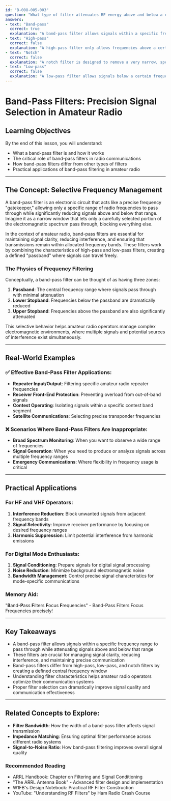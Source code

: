 ```yaml
---
id: "B-008-005-003"
question: "What type of filter attenuates RF energy above and below a certain range of frequencies?"
answers:
- text: "Band-pass"
  correct: true
  explanation: "A band-pass filter allows signals within a specific frequency range to pass through while significantly attenuating (reducing) signals above and below that range. This characteristic makes band-pass filters crucial in amateur radio for selecting desired frequencies and rejecting unwanted signals, ensuring clean and focused communication in specific frequency bands."
- text: "High-pass"
  correct: false
  explanation: "A high-pass filter only allows frequencies above a certain threshold to pass through, while blocking lower frequencies. Unlike a band-pass filter, it does not create a defined center frequency range and instead simply cuts off signals below a specific point."
- text: "Notch"
  correct: false
  explanation: "A notch filter is designed to remove a very narrow, specific frequency or a very small range of frequencies, typically to eliminate a single source of interference. It differs from a band-pass filter, which allows a broader range of frequencies to pass through while blocking signals outside that range."
- text: "Low-pass"
  correct: false
  explanation: "A low-pass filter allows signals below a certain frequency to pass through while blocking signals above that frequency. Unlike a band-pass filter, it only operates on one side of the frequency spectrum, preventing higher frequencies from propagating."
---
```


# Band-Pass Filters: Precision Signal Selection in Amateur Radio

## Learning Objectives
By the end of this lesson, you will understand:
- What a band-pass filter is and how it works
- The critical role of band-pass filters in radio communications
- How band-pass filters differ from other types of filters
- Practical applications of band-pass filtering in amateur radio

---

## The Concept: Selective Frequency Management

A band-pass filter is an electronic circuit that acts like a precise frequency "gatekeeper," allowing only a specific range of radio frequencies to pass through while significantly reducing signals above and below that range. Imagine it as a narrow window that lets only a carefully selected portion of the electromagnetic spectrum pass through, blocking everything else.

In the context of amateur radio, band-pass filters are essential for maintaining signal clarity, reducing interference, and ensuring that transmissions remain within allocated frequency bands. These filters work by combining the characteristics of high-pass and low-pass filters, creating a defined "passband" where signals can travel freely.

### The Physics of Frequency Filtering

Conceptually, a band-pass filter can be thought of as having three zones:
1. **Passband**: The central frequency range where signals pass through with minimal attenuation
2. **Lower Stopband**: Frequencies below the passband are dramatically reduced
3. **Upper Stopband**: Frequencies above the passband are also significantly attenuated

This selective behavior helps amateur radio operators manage complex electromagnetic environments, where multiple signals and potential sources of interference exist simultaneously.

---

## Real-World Examples

### ✅ Effective Band-Pass Filter Applications:
- **Repeater Input/Output**: Filtering specific amateur radio repeater frequencies
- **Receiver Front-End Protection**: Preventing overload from out-of-band signals
- **Contest Operating**: Isolating signals within a specific contest band segment
- **Satellite Communications**: Selecting precise transponder frequencies

### ❌ Scenarios Where Band-Pass Filters Are Inappropriate:
- **Broad Spectrum Monitoring**: When you want to observe a wide range of frequencies
- **Signal Generation**: When you need to produce or analyze signals across multiple frequency ranges
- **Emergency Communications**: Where flexibility in frequency usage is critical

---

## Practical Applications

### For HF and VHF Operators:
1. **Interference Reduction**: Block unwanted signals from adjacent frequency bands
2. **Signal Selectivity**: Improve receiver performance by focusing on desired frequency ranges
3. **Harmonic Suppression**: Limit potential interference from harmonic emissions

### For Digital Mode Enthusiasts:
1. **Signal Conditioning**: Prepare signals for digital signal processing
2. **Noise Reduction**: Minimize background electromagnetic noise
3. **Bandwidth Management**: Control precise signal characteristics for mode-specific communications

### Memory Aid:
"**B**and-**P**ass **F**ilters **F**ocus **F**requencies" - Band-Pass Filters Focus Frequencies precisely!

---

## Key Takeaways

- A band-pass filter allows signals within a specific frequency range to pass through while attenuating signals above and below that range
- These filters are crucial for managing signal clarity, reducing interference, and maintaining precise communication
- Band-pass filters differ from high-pass, low-pass, and notch filters by creating a defined central frequency window
- Understanding filter characteristics helps amateur radio operators optimize their communication systems
- Proper filter selection can dramatically improve signal quality and communication effectiveness

---

## Related Concepts to Explore:
- **Filter Bandwidth**: How the width of a band-pass filter affects signal transmission
- **Impedance Matching**: Ensuring optimal filter performance across different radio systems
- **Signal-to-Noise Ratio**: How band-pass filtering improves overall signal quality

### Recommended Reading
- ARRL Handbook: Chapter on Filtering and Signal Conditioning
- "The ARRL Antenna Book" - Advanced filter design and implementation
- W1FB's Design Notebook: Practical RF Filter Construction
- YouTube: "Understanding RF Filters" by Ham Radio Crash Course